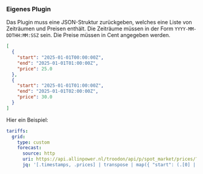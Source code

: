 ### Eigenes Plugin

Das Plugin muss eine JSON-Struktur zurückgeben, welches eine Liste von Zeiträumen und Preisen enthält. Die Zeiträume müssen in der Form `YYYY-MM-DDTHH:MM:SSZ` sein. Die Preise müssen in Cent angegeben werden.

```json
[
  {
    "start": "2025-01-01T00:00:00Z",
    "end": "2025-01-01T01:00:00Z",
    "price": 25.0
  },
  {
    "start": "2025-01-01T01:00:00Z",
    "end": "2025-01-01T02:00:00Z",
    "price": 30.0
  }
]
```

Hier ein Beispiel:

```yaml
tariffs:
  grid:
    type: custom
    forecast:
      source: http
      uri: https://api.allinpower.nl/troodon/api/p/spot_market/prices/?product_type=ELK
      jq: '[.timestamps, .prices] | transpose | map({ "start": (.[0] | strptime("%Y-%m-%dT%H:%M:%S.%f%z") | strftime("%Y-%m-%dT%H:%M:%SZ")), "end": (.[0] | strptime("%Y-%m-%dT%H:%M:%S.%f%z") | mktime + 3600 | strftime("%Y-%m-%dT%H:%M:%SZ")), "price": .[1] }) | tostring'
```
